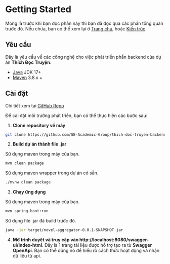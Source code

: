 # Getting Started

Mong là trước khi bạn đọc phần này thì bạn đã đọc qua các phần tổng quan trước đó. Nếu chưa, bạn có thể xem lại ở [Trang chủ](/), hoặc [Kiến trúc](/architecture).

## Yêu cầu

Đây là yêu cầu về các công nghệ cho việc phát triển phần backend của dự án **Thích Đọc Truyện**.

- [Java](https://www.java.com/en/download/) JDK 17+
- [Maven](https://maven.apache.org/download.cgi) 3.8.x +

## Cài đặt

Chi tiết xem tại [GitHub Repo](https://github.com/SE-Academic-Group/thich-doc-truyen-backend)

Để cài đặt môi trường phát triển, bạn có thể thực hiện các bước sau:

1. **Clone repository về máy**

```bash copy
git clone https://github.com/SE-Academic-Group/thich-doc-truyen-backend.git
```

2. **Build dự án thành file .jar**

Sử dụng maven trong máy của bạn.
```bash copy
mvn clean package
```
Sử dụng maven wrapper trong dự án có sẵn.
```bash copy
./mvnw clean package
```
3. **Chạy ứng dụng**

Sử dụng maven trong máy của bạn.
```bash copy
mvn spring-boot:run
```
Sử dụng file .jar đã build trước đó.
```bash copy
java -jar target/novel-aggregator-0.0.1-SNAPSHOT.jar
```

4. **Mở trình duyệt và truy cập vào http://localhost:8080/swagger-ui/index-html**. Đây là 1 trang tài liệu được hỗ trợ tạo ra từ **Swagger OpenApi**. Bạn có thể dùng nó để hiểu rõ cách thức hoạt động và nhận dữ liệu từ api.
